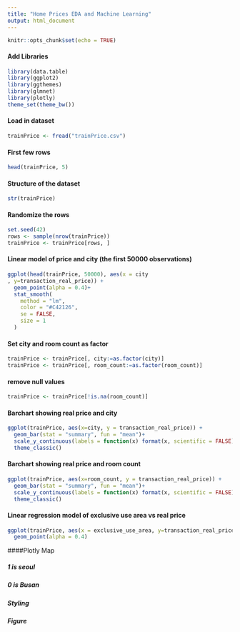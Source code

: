 ---
title: "Home Prices EDA and Machine Learning"
output: html_document
---

```{r setup, include=FALSE, eval=TRUE}
knitr::opts_chunk$set(echo = TRUE)
```

#### Add Libraries
```{r}
library(data.table)
library(ggplot2)
library(ggthemes)
library(glmnet)
library(plotly)
theme_set(theme_bw())
```

#### Load in dataset
```{r}
trainPrice <- fread("trainPrice.csv")
```

#### First few rows
```{r}
head(trainPrice, 5)
```

#### Structure of the dataset
```{r}
str(trainPrice)
```


#### Randomize the rows
```{r}
set.seed(42)
rows <- sample(nrow(trainPrice))
trainPrice <- trainPrice[rows, ]
```


#### Linear model of price and city (the first 50000 observations)
```{r}
ggplot(head(trainPrice, 50000), aes(x = city
, y=transaction_real_price)) +
  geom_point(alpha = 0.4)+
  stat_smooth(
    method = "lm",
    color = "#C42126",
    se = FALSE,
    size = 1
  )
```

#### Set city and room count as factor
```{r}
trainPrice <- trainPrice[, city:=as.factor(city)]
trainPrice <- trainPrice[, room_count:=as.factor(room_count)]
```

#### remove null values
```{r}
trainPrice <- trainPrice[!is.na(room_count)]
```



#### Barchart showing real price and city
```{r}
ggplot(trainPrice, aes(x=city, y = transaction_real_price)) + 
  geom_bar(stat = "summary", fun = "mean")+
  scale_y_continuous(labels = function(x) format(x, scientific = FALSE)) +
  theme_classic()
```

#### Barchart showing real price and room count
```{r}
ggplot(trainPrice, aes(x=room_count, y = transaction_real_price)) + 
  geom_bar(stat = "summary", fun = "mean")+
  scale_y_continuous(labels = function(x) format(x, scientific = FALSE)) +
  theme_classic()
```

#### Linear regression model of exclusive use area vs real price
```{r}
ggplot(trainPrice, aes(x = exclusive_use_area, y=transaction_real_price)) +
  geom_point(alpha = 0.4)
```



####Plotly Map

##### 1 is seoul
##### 0 is Busan

##### Styling
<!-- g <- list( -->
<!--   fitbounds = "locations", -->
<!--   height=300, -->
<!--   zoom=10, -->
<!--   scope = 'asia', -->
<!--   lataxis_range=(-50,20), -->
<!--   lonaxis_range=(0, 200) -->
<!--  # visible = FALSE, -->
<!--  # showland = TRUE, -->
<!--  # landcolor = toRGB("gray95"), -->
<!--  # subunitcolor = toRGB("gray85"), -->
<!--  # countrycolor = toRGB("gray85"), -->
<!--  # countrywidth = 0.5, -->
<!--   #subunitwidth = 0.5 -->
<!-- ) -->

##### Figure
<!-- fig <- plot_geo(small_set, lat = ~latitude, lon = ~longitude) -->

<!-- fig <- fig %>% add_markers( -->
<!--   text = ~paste(latitude, longitude, room_count, paste("Price:", transaction_real_price), sep = "<br />"), -->
<!--   color = ~transaction_real_price, symbol = I("square"), size = I(8), hoverinfo = "text" -->
<!-- ) -->
<!-- fig <- fig %>% colorbar(title = "Incoming flights<br />February 2011") -->
<!-- fig <- fig %>% layout( -->
<!--   title = 'Most trafficked US airports<br />(Hover for airport)', geo = g -->
<!-- ) -->

<!-- fig -->


